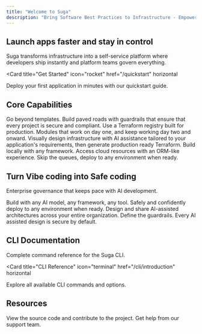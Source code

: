 ```yaml
---
title: "Welcome to Suga"
description: "Bring Software Best Practices to Infrastructure - Empower developers, protect your platform"
---
```


## Launch apps faster and stay in control

Suga transforms infrastructure into a self-service platform where developers ship instantly and platform teams govern everything.

<Card
  title="Get Started"
  icon="rocket"
  href="/quickstart"
  horizontal
>
  Deploy your first application in minutes with our quickstart guide.
</Card>

## Core Capabilities

<Columns cols={2}>
  <Card
    title="Paved Roads"
    icon="road"
    href="/quickstart"
  >
    Go beyond templates. Build paved roads with guardrails that ensure that every project is secure and compliant.
  </Card>
  <Card
    title="Reliable Infrastructure"
    icon="cubes"
    href="/quickstart"
  >
    Use a Terraform registry built for production. Modules that work on day one, and keep working day two and onward.
  </Card>
  <Card
    title="Accelerate Your Workflow"
    icon="bolt"
    href="/quickstart"
  >
    Visually design infrastructure with AI assistance tailored to your application's requirements, then generate production ready Terraform.
  </Card>
  <Card
    title="Reimagine Self-Service"
    icon="hand-pointer"
    href="/quickstart"
  >
    Build locally with any framework. Access cloud resources with an ORM-like experience. Skip the queues, deploy to any environment when ready.
  </Card>
</Columns>

## Turn Vibe coding into Safe coding

Enterprise governance that keeps pace with AI development.

<Columns cols={3}>
  <Card
    title="Speed with Safety for Devs"
    icon="gauge-high"
    href="/quickstart"
  >
    Build with any AI model, any framework, any tool. Safely and confidently deploy to any environment when ready.
  </Card>
  <Card
    title="AI Guided Architecture"
    icon="brain"
    href="/quickstart"
  >
    Design and share AI-assisted architectures across your entire organization.
  </Card>
  <Card
    title="Control for Platform Engineers"
    icon="shield-check"
    href="/quickstart"
  >
    Define the guardrails. Every AI assisted design is secure by default.
  </Card>
</Columns>

## CLI Documentation

Complete command reference for the Suga CLI.

<Card
  title="CLI Reference"
  icon="terminal"
  href="/cli/introduction"
  horizontal
>
  Explore all available CLI commands and options.
</Card>

## Resources

<Columns cols={2}>
  <Card
    title="GitHub"
    icon="github"
    href="https://github.com/nitrictech/suga"
  >
    View the source code and contribute to the project.
  </Card>
  <Card
    title="Support"
    icon="question"
    href="mailto:support@suga.io"
  >
    Get help from our support team.
  </Card>
</Columns>
